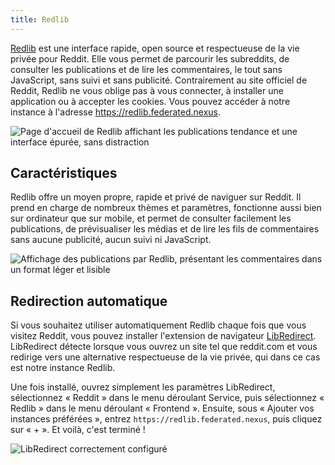 ```yaml
---
title: Redlib
---
```


[Redlib](https://github.com/redlib-org/redlib) est une interface rapide, open source et respectueuse de la vie privée pour Reddit. Elle vous permet de parcourir les subreddits, de consulter les publications et de lire les commentaires, le tout sans JavaScript, sans suivi et sans publicité. Contrairement au site officiel de Reddit, Redlib ne vous oblige pas à vous connecter, à installer une application ou à accepter les cookies. Vous pouvez accéder à notre instance à l'adresse https://redlib.federated.nexus.

![Page d'accueil de Redlib affichant les publications tendance et une interface épurée, sans distraction](../../../../images/redlib/post.png)

## Caractéristiques

Redlib offre un moyen propre, rapide et privé de naviguer sur Reddit. Il prend en charge de nombreux thèmes et paramètres, fonctionne aussi bien sur ordinateur que sur mobile, et permet de consulter facilement les publications, de prévisualiser les médias et de lire les fils de commentaires sans aucune publicité, aucun suivi ni JavaScript.

![Affichage des publications par Redlib, présentant les commentaires dans un format léger et lisible](../../../../images/redlib/home.png)

## Redirection automatique

Si vous souhaitez utiliser automatiquement Redlib chaque fois que vous visitez Reddit, vous pouvez installer l'extension de navigateur [LibRedirect](https://libredirect.github.io). LibRedirect détecte lorsque vous ouvrez un site tel que reddit.com et vous redirige vers une alternative respectueuse de la vie privée, qui dans ce cas est notre instance Redlib.

Une fois installé, ouvrez simplement les paramètres LibRedirect, sélectionnez « Reddit » dans le menu déroulant Service, puis sélectionnez « Redlib » dans le menu déroulant « Frontend ». Ensuite, sous « Ajouter vos instances préférées », entrez `https://redlib.federated.nexus`, puis cliquez sur « + ». Et voilà, c'est terminé !

![LibRedirect correctement configuré](../../../../images/redlib/libredirect.png)
